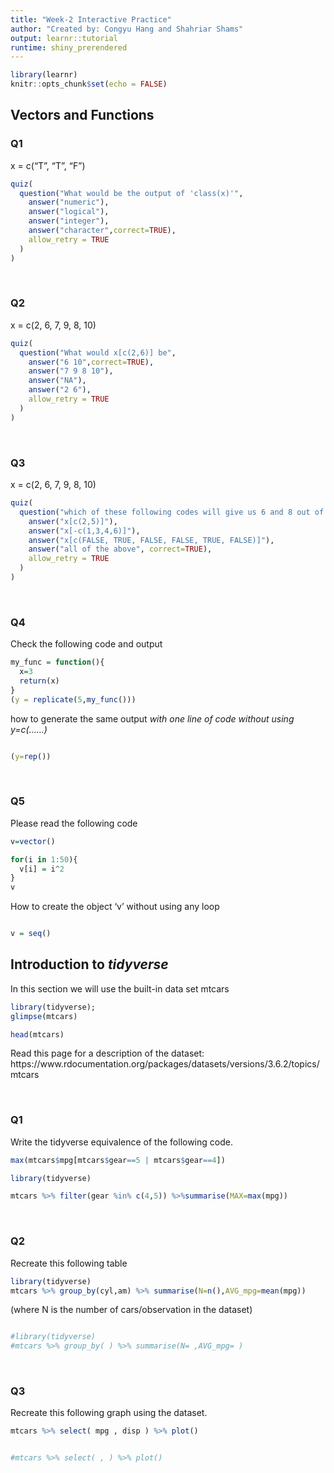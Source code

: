 ```yaml
---
title: "Week-2 Interactive Practice"
author: "Created by: Congyu Hang and Shahriar Shams"
output: learnr::tutorial
runtime: shiny_prerendered
---
```


```r
library(learnr)
knitr::opts_chunk$set(echo = FALSE)
```


## Vectors and Functions

### Q1

x = c("T", "T", "F")
```r
quiz(
  question("What would be the output of 'class(x)'",
    answer("numeric"),
    answer("logical"),
    answer("integer"),
    answer("character",correct=TRUE),
    allow_retry = TRUE
  )
)
```

\  


### Q2
x = c(2, 6, 7, 9, 8, 10)
```r
quiz(
  question("What would x[c(2,6)] be",
    answer("6 10",correct=TRUE),
    answer("7 9 8 10"),
    answer("NA"),
    answer("2 6"),
    allow_retry = TRUE
  )
)
```


\  


### Q3
x = c(2, 6, 7, 9, 8, 10)

```r
quiz(
  question("which of these following codes will give us 6 and 8 out of this vector?",
    answer("x[c(2,5)]"),
    answer("x[-c(1,3,4,6)]"),
    answer("x[c(FALSE, TRUE, FALSE, FALSE, TRUE, FALSE)]"),
    answer("all of the above", correct=TRUE),
    allow_retry = TRUE
  )
)
```



\  



### Q4

Check the following code and output

```r
my_func = function(){
  x=3
  return(x)
}
(y = replicate(5,my_func()))
```


how to generate the same output *with one line of code without using y=c(......)*

```r

```

```r
(y=rep())
```





\  







### Q5
Please read the following code
```r
v=vector()

for(i in 1:50){
  v[i] = i^2
}
v
```

How to create the object 'v' without using any loop
```r

```

```r
v = seq()
```


## Introduction to _tidyverse_

In this section we will use the built-in data set mtcars

```r
library(tidyverse);
glimpse(mtcars)
```

```r
head(mtcars)
```

Read this page for a description of the dataset: https://www.rdocumentation.org/packages/datasets/versions/3.6.2/topics/mtcars


\  



### Q1

Write the tidyverse equivalence of the following code.

```r
max(mtcars$mpg[mtcars$gear==5 | mtcars$gear==4])
```


```r
library(tidyverse)

```

```r
mtcars %>% filter(gear %in% c(4,5)) %>%summarise(MAX=max(mpg))
```


\  

### Q2
Recreate this following table

```r
library(tidyverse)
mtcars %>% group_by(cyl,am) %>% summarise(N=n(),AVG_mpg=mean(mpg))
```

(where N is the number of cars/observation in the dataset)



```r

```


```r
#library(tidyverse)
#mtcars %>% group_by( ) %>% summarise(N= ,AVG_mpg= )
```


\  

### Q3
Recreate this following graph using the dataset.

```r
mtcars %>% select( mpg , disp ) %>% plot()
```

```r

```

```r
#mtcars %>% select( , ) %>% plot()
```

